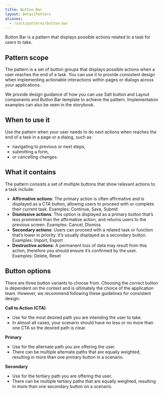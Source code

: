 ```yaml
---
title: Button Bar
layout: DetailPattern
aliases:
  - /salt/patterns/button-bar
---
```


Button Bar is a pattern that displays possible actions related to a task for users to take.

## Pattern scope

The pattern is a set of button groups that displays possible actions when a user reaches the end of a task. You can use it to provide consistent design when implementing actionable interactions within pages or dialogs across your applications.

We provide design guidance of how you can use Salt button and Layout components and Button Bar template to achieve the pattern. Implementation examples can also be seen in the storybook. 

## When to use it

Use the pattern when your user needs to do next actions when reaches the end of a task in a page or a dialog, such as: 
- navigating to previous or next steps, 
- submitting a form, 
- or cancelling changes. 

## What it contains 

The pattern consists a set of multiple buttons that show relevant actions to a task include:

- **Affirmative actions**: The primary action is often affirmative and is displayed as a CTA button, allowing users to proceed with or complete their current task. Examples: Continue, Save, Submit 
- **Dismissive actions**: This option is displayed as a primary button that’s less prominent than the affirmative action, and returns users to the previous screen. Examples: Cancel, Dismiss 
- **Secondary actions**: Users can proceed with a related task or function that’s lower in priority. It’s usually displayed as a secondary button. Examples: Import, Export 
- **Destructive actions**: A permanent loss of data may result from this action, therefore you should ensure it’s confirmed by the user. Examples: Delete, Reset 

## Button options 

There are three button variants to choose from. Choosing the correct button is dependent on the context and is ultimately the choice of the application team. However, we recommend following these guidelines for consistent design:

**Call to Action (CTA)** 

- Use for the most desired path you are intending the user to take. 
- In almost all cases, your scenario should have no less or no more than one CTA so the desired path is clear.

**Primary**
- Use for the alternate path you are offering the user. 
- There can be multiple alternate paths that are equally weighted, resulting in more than one primary button in a scenario.

**Secondary**
- Use for the tertiary path you are offering the user. 
- There can be multiple tertiary paths that are equally weighted, resulting in more than one secondary button on a scenario.
